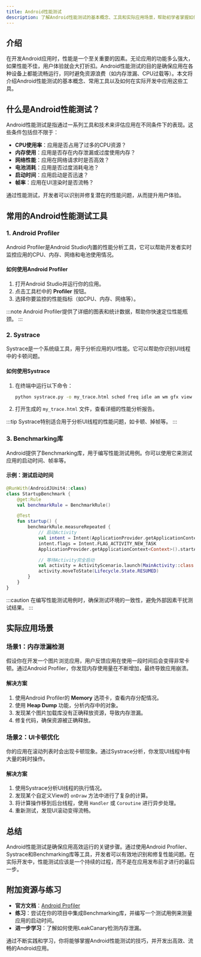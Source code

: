 ```yaml
---
title: Android性能测试
description: 了解Android性能测试的基本概念、工具和实际应用场景，帮助初学者掌握如何测试和优化Android应用的性能。
---
```


## 介绍

在开发Android应用时，性能是一个至关重要的因素。无论应用的功能多么强大，如果性能不佳，用户体验就会大打折扣。Android性能测试的目的是确保应用在各种设备上都能流畅运行，同时避免资源浪费（如内存泄漏、CPU过载等）。本文将介绍Android性能测试的基本概念、常用工具以及如何在实际开发中应用这些工具。

## 什么是Android性能测试？

Android性能测试是指通过一系列工具和技术来评估应用在不同条件下的表现。这些条件包括但不限于：

- **CPU使用率**：应用是否占用了过多的CPU资源？
- **内存使用**：应用是否存在内存泄漏或过度使用内存？
- **网络性能**：应用在网络请求时是否高效？
- **电池消耗**：应用是否过度消耗电池？
- **启动时间**：应用启动是否迅速？
- **帧率**：应用在UI渲染时是否流畅？

通过性能测试，开发者可以识别并修复潜在的性能问题，从而提升用户体验。

## 常用的Android性能测试工具

### 1. Android Profiler

Android Profiler是Android Studio内置的性能分析工具，它可以帮助开发者实时监控应用的CPU、内存、网络和电池使用情况。

#### 如何使用Android Profiler

1. 打开Android Studio并运行你的应用。
2. 点击工具栏中的 **Profiler** 按钮。
3. 选择你要监控的性能指标（如CPU、内存、网络等）。

:::note
Android Profiler提供了详细的图表和统计数据，帮助你快速定位性能瓶颈。
:::

### 2. Systrace

Systrace是一个系统级工具，用于分析应用的UI性能。它可以帮助你识别UI线程中的卡顿问题。

#### 如何使用Systrace

1. 在终端中运行以下命令：
   ```bash
   python systrace.py -o my_trace.html sched freq idle am wm gfx view binder_driver hal dalvik input
   ```
2. 打开生成的 `my_trace.html` 文件，查看详细的性能分析报告。

:::tip
Systrace特别适合用于分析UI线程的性能问题，如卡顿、掉帧等。
:::

### 3. Benchmarking库

Android提供了Benchmarking库，用于编写性能测试用例。你可以使用它来测试应用的启动时间、帧率等。

#### 示例：测试启动时间

```kotlin
@RunWith(AndroidJUnit4::class)
class StartupBenchmark {
    @get:Rule
    val benchmarkRule = BenchmarkRule()

    @Test
    fun startup() {
        benchmarkRule.measureRepeated {
            // 启动Activity
            val intent = Intent(ApplicationProvider.getApplicationContext(), MainActivity::class.java)
            intent.flags = Intent.FLAG_ACTIVITY_NEW_TASK
            ApplicationProvider.getApplicationContext<Context>().startActivity(intent)

            // 等待Activity完全启动
            val activity = ActivityScenario.launch(MainActivity::class.java)
            activity.moveToState(Lifecycle.State.RESUMED)
        }
    }
}
```

:::caution
在编写性能测试用例时，确保测试环境的一致性，避免外部因素干扰测试结果。
:::

## 实际应用场景

### 场景1：内存泄漏检测

假设你在开发一个图片浏览应用，用户反馈应用在使用一段时间后会变得非常卡顿。通过Android Profiler，你发现内存使用量在不断增加，最终导致应用崩溃。

#### 解决方案

1. 使用Android Profiler的 **Memory** 选项卡，查看内存分配情况。
2. 使用 **Heap Dump** 功能，分析内存中的对象。
3. 发现某个图片加载库没有正确释放资源，导致内存泄漏。
4. 修复代码，确保资源被正确释放。

### 场景2：UI卡顿优化

你的应用在滚动列表时会出现卡顿现象。通过Systrace分析，你发现UI线程中有大量的耗时操作。

#### 解决方案

1. 使用Systrace分析UI线程的执行情况。
2. 发现某个自定义View的 `onDraw` 方法中进行了复杂的计算。
3. 将计算操作移到后台线程，使用 `Handler` 或 `Coroutine` 进行异步处理。
4. 重新测试，发现UI滚动变得流畅。

## 总结

Android性能测试是确保应用高效运行的关键步骤。通过使用Android Profiler、Systrace和Benchmarking库等工具，开发者可以有效地识别和修复性能问题。在实际开发中，性能测试应该是一个持续的过程，而不是在应用发布前才进行的最后一步。

## 附加资源与练习

- **官方文档**：[Android Profiler](https://developer.android.com/studio/profile/android-profiler)
- **练习**：尝试在你的项目中集成Benchmarking库，并编写一个测试用例来测量应用的启动时间。
- **进一步学习**：了解如何使用LeakCanary检测内存泄漏。

通过不断实践和学习，你将能够掌握Android性能测试的技巧，并开发出高效、流畅的Android应用。